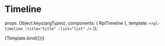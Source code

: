 
<Meta title="Molecules/Timeline" />

# Timeline

  props: Object.keys(argTypes),
  components: { RplTimeline },
  template: `<rpl-timeline :title="title" :list="list" />`
});

<Canvas>
  <Story
    name="Timeline"
    args={{
      title: 'Timeline Heading',
      list: [
        {
          image: 'https://placehold.it/320x240',
          title: 'Timeline item with link',
          url: '#',
          dateStart: '2019-01-01T09:00:00.000+10:00',
          dateEnd: '2020-12-01T09:00:00.000+10:00',
          description: 'Contains image, title, internal URL, different start / end date and description.'
        }, {
          title: 'Timeline item 2',
          subtitle: 'Contains title and custom subtitle.'
        }, {
          image: 'https://placehold.it/88x88',
          title: 'Timeline item 3',
          dateStart: '2018-01-01T09:00:00.000+10:00',
          dateEnd: '2018-01-15T09:00:00.000+10:00',
          subtitle: 'Custom subtitle - this should not show.',
          description: 'Contains image, title, different start / end date, subtitle (hidden) and description.'
        }, {
          title: 'Timeline item 4',
          dateStart: '2018-03-01T09:00:00.000+10:00',
          dateEnd: '2018-03-01T09:00:00.000+10:00',
          description: 'Contains title, matching start / end date and description.'
        }, {
          image: 'https://placehold.it/88x88',
          title: 'Timeline item 5 with link',
          url: 'https://www.google.com',
          description: 'Contains an image, title, external URL and description.'
        }
      ],
    }}
  >
    {Template.bind({})}
  </Story>
</Canvas>

<ArgsTable of={RplTimeline} />

